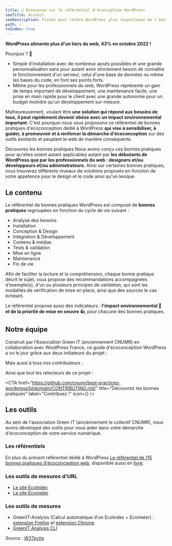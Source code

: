 ```yaml
---
title: 👋 Bienvenue sur le référentiel d'éconception WordPress
seoTitle: Accueil
seoDescription: Fiches pour rendre WordPress plus respectueux de l'environnement.
path: /
toIndex: true
---
```



**WordPress alimente plus d'un tiers du web, 43% en octobre 2022 !**

Pourquoi ? 🤔

- Simple d'installation avec de nombreux ajouts possibles et une grande personnalisation sans pour autant avoir strictement besoin de connaître le fonctionnement d'un serveur, celui d'une base de données ou même les bases du code, en font ses points forts.
- Même pour les professionnels du web, WordPress représente un gain de temps important de développement, une maintenance facile, une prise en main rapide pour le client avec une grande autonomie pour un budget moindre qu'un développement sur-mesure.

Malheureusement, voulant être **une solution qui répond aux besoins de tous, il peut rapidement devenir obèse avec un impact environnemental important**. C'est pourquoi nous vous proposons ce référentiel de bonnes pratiques d'écoconception dédié à WordPress **qui vise à sensibiliser, à guider, à promouvoir et à renforcer la démarche d'écoconception** sur des outils existants et peuplant le web de manière conséquente.

<CTA
  to="/fiches/"
  title="Découvrez les bonnes pratiques"
  label="Découvrez les bonnes pratiques"
/>

Découvrez les bonnes pratiques Nous avons conçu ces bonnes pratiques pour qu'elles soient autant applicables autant par **les débutants de WordPress que par les professionnels du web : designers et/ou développeurs et/ou administrateurs**. Ainsi sur certaines bonnes pratiques, vous trouverez différents niveaux de solutions proposés en fonction de votre appétence pour le design et le code ainsi qu'un lexique.

## Le contenu

Le référentiel de bonnes pratiques WordPress est composé de **<NbFiches /> bonnes pratiques** regroupées en fonction du cycle de vie suivant :

- Analyse des besoins
- Installation
- Conception & Design
- Intégration & Développement
- Contenu & médias
- Tests & validation
- Mise en ligne
- Maintenance
- Fin de vie

Afin de faciliter la lecture et la compréhension, chaque bonne pratique décrit le sujet, vous propose des recommandations accompagnées d'exemple(s), d'un ou plusieurs principes de validation, qui sont les modalités de vérification de mise en place, ainsi que des sources le cas échéant.

Le référentiel propose aussi des indicateurs : **l'impact environnemental 🌱 et de la priorité de mise en oeuvre 👍**, pour chacune des bonnes pratiques.

## Notre équipe

Construit par l'Association Green IT (anciennement CNUMR) en collaboration avec WordPress France, ce guide d'écoconception WordPress a vu le jour grâce aux deux initiateurs du projet : <Leads/>

Mais aussi à tous nos contributeurs : <Contributors />

Ainsi que tout les relecteurs de ce projet : <Reviewers />

<CTA
  href="https://github.com/cnumr/best-practices-wordpress/blob/main/CONTRIBUTING.md/"
  title="Découvrez les bonnes pratiques"
  label="Contribuez !"
  icon={<FiGithub />}
/>

## Les outils

Au sein de l'association Green IT (anciennement le collectif CNUMR), nous avons développé des outils pour vous aider dans votre démarche d'écoconception de votre service numérique.

### Les référentiels

En plus du présent référentiel dédié à WordPress [Le référentiel de 115 bonnes pratiques d'écoconception web](https://github.com/cnumr/best-practices/), disponible aussi en [livre](https://ecoconceptionweb.com/).

### Les outils de mesures d'URL

- [Le site EcoIndex](https://www.ecoindex.fr/)
- [Le site Ecometer](http://www.ecometer.org/)

### Les outils de mesures

- GreenIT-Analysis (Calcul automatique d'un EcoIndex + Ecometer) : [extension Firefox](https://addons.mozilla.org/fr/firefox/addon/greenit-analysis/) et [extension Chrome](https://chrome.google.com/webstore/detail/greenit-analysis/mofbfhffeklkbebfclfaiifefjflcpad)
- [GreenIT Analysis CLI](https://github.com/cnumr/GreenIT-Analysis-cli)

_Source : [W3Techs](https://w3techs.com/technologies/history_overview/content_management/all)_
